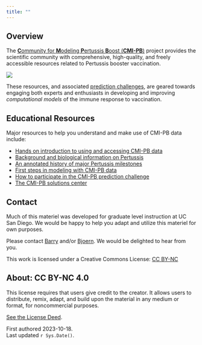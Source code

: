 ```yaml
---
title: ""
---
```


## Overview

::: {.grid}

::: {.g-col-7}

The [**C**ommunity for **M**odeling **P**ertussis **B**oost (**CMI-PB**)](https://www.cmi-pb.org/) project provides the scientific community with comprehensive, high-quality, and freely accessible resources related to Pertussis booster vaccination. 

:::

::: {.g-col-5}
![](https://www.cmi-pb.org/static/img/CMIPB.jpg)
:::
:::


These resources, and associated [prediction challenges](), are geared towards engaging both experts and enthusiasts in developing and improving *computational models* of the immune response to vaccination.


## Educational Resources
Major resources to help you understand and make use of CMI-PB data include:

- [Hands on introduction to using and accessing CMI-PB data]() 
- [Background and biological information on Pertussis]()
- [An annotated history of major Pertussis milestones]()
- [First steps in modeling with CMI-PB data]()
- [How to participate in the CMI-PB prediction challenge]()
- [The CMI-PB solutions center]() 

## Contact
Much of this materiel was developed for graduate level instruction at UC San Diego. We would be happy to help you adapt and utilize this materiel for own purposes.

Please contact [Barry](mailto:bjgrant@ucsd.edu) and/or [Bjoern](mailto:bpeters@lji.org). We would be delighted to hear from you. 

This work is licensed under a Creative Commons License: [CC BY-NC](http://creativecommons.org/licenses/by-nc/4.0/?ref=chooser-v1) 

::: {.callout-tip collapse="true" appearance="simple"}
## About: CC BY-NC 4.0 
This license requires that users give credit to the creator. It allows users to distribute, remix, adapt, and build upon the material in any medium or format, for noncommercial purposes.  

[See the License Deed](http://creativecommons.org/licenses/by-nc/4.0/?ref=chooser-v1).
:::


First authored 2023-10-18.  
Last updated `r Sys.Date()`.  
